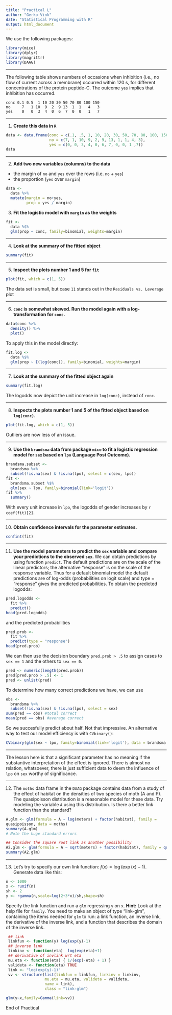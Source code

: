 ```yaml
---
title: "Practical L"
author: "Gerko Vink"
date: "Statistical Programming with R"
output: html_document
---
```


We use the following packages:
```r
library(mice)
library(dplyr)
library(magrittr)
library(DAAG)
```

---

The following table shows numbers of occasions when inhibition (i.e., no flow of current across a membrane) occurred within 120 s, for different concentrations of the protein peptide-C. The outcome `yes` implies that inhibition has occurred.

    conc 0.1 0.5  1 10 20 30 50 70 80 100 150 
    no     7   1 10  9  2  9 13  1  1   4   3 
    yes    0   0  3  4  0  6  7  0  0   1   7

---

1. **Create this data in `R`**
```r
data <- data.frame(conc = c(.1, .5, 1, 10, 20, 30, 50, 70, 80, 100, 150),
                   no = c(7, 1, 10, 9, 2, 9, 13, 1, 1, 4, 3),
                   yes = c(0, 0, 3, 4, 0, 6, 7, 0, 0, 1 ,7)) 
data
```


---

2. **Add two new variables (columns) to the data**

- the margin of `no` and `yes` over the rows (i.e. `no` + `yes`)
- the proportion (`yes` over `margin`)
<!-- - the logodds -->

<!-- First, we create a function to calculate the logit (logodds): -->
<!-- ```{r} -->
<!-- logit <- function(p) log(p / (1 - p)) -->
<!-- ``` -->

<!-- Then we add the new columns -->
```r
data <- 
  data %>% 
  mutate(margin = no+yes,
         prop = yes / margin)
```

<!-- --- -->

<!-- 3. **Inspect the expanded data. What do you see?** -->
<!-- ```{r} -->
<!-- data -->
<!-- ``` -->

<!-- There are a lot of zero proportions, hence the $-\infty$ in the logit. You can fix this (at least the interpretation of the `logodds`) by adding a constant (usually 0.5) to all cells conform the empirical `logodds` [(see e.g. Cox and Snell 1989)](http://www.amazon.com/Analysis-Edition-Monographs-Statistics-Probability/dp/0412306204).  -->

<!-- --- -->

<!-- 4. **Add a new column where the log odds are calculated as:** -->
<!-- $$\log\text{odds} = \log\left(\frac{\text{yes} + 0.5}{\text{no} + 0.5}\right)$$ -->
<!-- ```{r} -->
<!-- logitCandS <- function(yes, no) log((yes + .5) / (no + .5)) -->
<!-- data <-  -->
<!--   data %>%  -->
<!--   mutate(logitCS = logitCandS(yes, no)) -->
<!-- data -->
<!-- ``` -->
<!-- We can now see that the $-\infty$ proportions are mostly gone -->

<!-- --- -->

3. **Fit the logistic model with `margin` as the weights**
```r
fit <- 
  data %$%
  glm(prop ~ conc, family=binomial, weights=margin)
```

---

4. **Look at the summary of the fitted object**
```r
summary(fit)
```

---

5. **Inspect the plots number 1 and 5 for `fit`**
```r
plot(fit, which = c(1, 5))
```

The data set is small, but case `11` stands out in the `Residuals vs. Leverage` plot

---

6. **`conc` is somewhat skewed. Run the model again with a log-transformation for `conc`.**
```r
data$conc %>%
  density() %>%
  plot()
```


To apply this in the model directly:

```r
fit.log <- 
  data %$%
  glm(prop ~ I(log(conc)), family=binomial, weights=margin)
```

---

7. **Look at the summary of the fitted object again**
```r
summary(fit.log)
```
The logodds now depict the unit increase in `log(conc)`, instead of `conc`.

---

8. **Inspects the plots number 1 and 5 of the fitted object based on `log(conc)`.**
```r
plot(fit.log, which = c(1, 5))
```

Outliers are now less of an issue. 

---

9. **Use the `brandsma` data from package `mice` to fit a logistic regression model for `sex` based on `lpo` (Language Post Outcome).**
```r
brandsma.subset <- 
  brandsma %>%
  subset(!is.na(sex) & !is.na(lpo), select = c(sex, lpo))
fit <- 
  brandsma.subset %$%
  glm(sex ~ lpo, family=binomial(link='logit'))
fit %>%
  summary()
```

With every unit increase in `lpo`, the logodds of gender increases by `r coef(fit)[2]`. 

---

10. **Obtain confidence intervals for the parameter estimates.**
```r
confint(fit)
```

---

11. **Use the model parameters to predict the `sex` variable and compare your predictions to the observed `sex`. **
We can obtain predictions by using function `predict`. The default predictions are on the scale of the linear predictors; the alternative "response" is on the scale of the response variable. Thus for a default binomial model the default predictions are of log-odds (probabilities on logit scale) and type = "response" gives the predicted probabilities. 
To obtain the predicted logodds:
```r
pred.logodds <- 
  fit %>%
  predict()
head(pred.logodds)
```
and the predicted probabilities
```r
pred.prob <- 
  fit %>%
  predict(type = "response")
head(pred.prob)
```
We can then use the decision boundary `pred.prob > .5` to assign cases to `sex == 1` and the others to `sex == 0`. 
```r
pred <- numeric(length(pred.prob))
pred[pred.prob > .5] <- 1
pred <- unlist(pred)
```
To determine how many correct predictions we have, we can use
```r
obs <- 
  brandsma %>%
  subset(!is.na(sex) & !is.na(lpo), select = sex)
sum(pred == obs) #total correct
mean(pred == obs) #average correct
```
So we succesfully predict about half. Not that impressive. An alternative way to test our model efficiency is with `CVbinary()`:
```r
CVbinary(glm(sex ~ lpo, family=binomial(link='logit'), data = brandsma.subset))
```
---

The lesson here is that a significant parameter has no meaning if the substantive interpretation of the effect is ignored. There is almost no relation, whatsoever, there is just sufficient data to deem the influence of `lpo` on `sex` worthy of significance. 

---

12. 
The `moths` data frame in the `DAAG` package contains data from a study of the effect of habitat on the densities of two species of moth (A and P). The quasipoisson distribution is a reasonable model for these data. Try modeling the variable `A` using this distribution. Is there a better link function than the standard?
```r
A.glm <- glm(formula = A ~ log(meters) + factor(habitat), family =
quasipoisson, data = moths)
summary(A.glm)
# Note the huge standard errors

## Consider the square root link as another possibility
A2.glm <- glm(formula = A ~ sqrt(meters) + factor(habitat), family = quasipoisson(link=sqrt), data = moths)
summary(A2.glm)
```

---
13. 
Let's try to specify our own link function: $f(x) = \log(\exp(x)-1)$. Generate data like this: 
```r
n <- 1000                       
x <- runif(n)
sh <- 2                        
y <- rgamma(n,scale=log(2+3*x)/sh,shape=sh)
```
Specify the link function and run a `glm` regressing `y` on `x`. **Hint:** Look at the help file for `family`. You need to make an object of type "link-glm", containing the items needed for `glm` to run: a link function, an inverse link, the derivative of the inverse link, and a function that describes the domain of the inverse link. 

```r
 ## link
 linkfun <- function(y) log(exp(y)-1)
 ## inverse link
 linkinv <- function(eta)  log(exp(eta)+1)
 ## derivative of invlink wrt eta
 mu.eta <- function(eta) { 1/(exp(-eta) + 1) }
 valideta <- function(eta) TRUE
 link <- "log(exp(y)-1)"
 vv <- structure(list(linkfun = linkfun, linkinv = linkinv,
                 mu.eta = mu.eta, valideta = valideta, 
                 name = link),
                 class = "link-glm")

glm(y~x,family=Gamma(link=vv)) 

```


End of Practical
